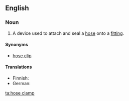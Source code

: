 ==English==
{{wikipedia}}

===Noun===
{{en-noun|sg=[[hose]] [[clamp]]}}

# A device used to attach and seal a [[hose]] onto a [[fitting]].

====Synonyms====
* [[hose clip]]

====Translations====
{{trans-top}}
* Finnish: {{t-|fi|letkunkiristin}}
* German: {{t|de|Schlauchschelle|f}}
{{trans-mid}}
{{trans-bottom}}

[[ta:hose clamp]]